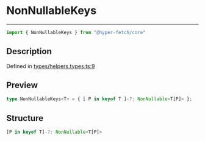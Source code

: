 

# NonNullableKeys

<div class="api-docs__separator" data-reactroot="">

---

</div><div class="api-docs__import" data-reactroot="">

```ts
import { NonNullableKeys } from "@hyper-fetch/core"
```

</div><div class="api-docs__section">

## Description

</div><div class="api-docs__description"><span class="api-docs__do-not-parse">



</span></div><p class="api-docs__definition">

Defined in [types/helpers.types.ts:9](https://github.com/BetterTyped/hyper-fetch/blob/aff5c35a/packages/core/src/types/helpers.types.ts#L9)

</p><div class="api-docs__section">

## Preview

</div><div class="api-docs__preview type single">

```ts
type NonNullableKeys<T> = { [ P in keyof T ]-?: NonNullable<T[P]> };
```

</div><div class="api-docs__section">

## Structure

</div><div class="api-docs__returns">

```ts
[P in keyof T]-?: NonNullable<T[P]>
```

</div>
